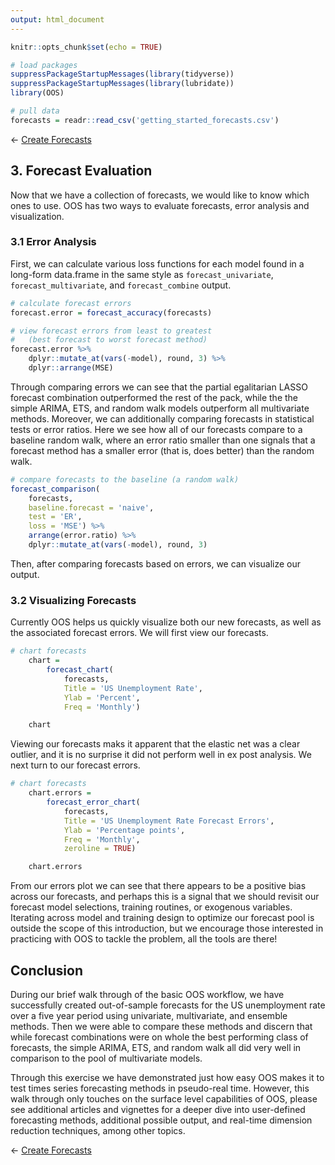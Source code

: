```yaml
---
output: html_document
---
```


```r
knitr::opts_chunk$set(echo = TRUE)
```

```r

# load packages
suppressPackageStartupMessages(library(tidyverse))
suppressPackageStartupMessages(library(lubridate))
library(OOS)

# pull data 
forecasts = readr::read_csv('getting_started_forecasts.csv')

```

&#8592; [Create Forecasts](./2_forecasting.html)


## 3. Forecast Evaluation

Now that we have a collection of forecasts, we would like to know which ones to use. OOS has two ways to evaluate forecasts, error analysis and visualization.

### 3.1 Error Analysis

First, we can calculate various loss functions for each model found in a long-form data.frame in the same style as `forecast_univariate`, `forecast_multivariate`, and `forecast_combine` output. 

```r
# calculate forecast errors
forecast.error = forecast_accuracy(forecasts)

# view forecast errors from least to greatest 
#   (best forecast to worst forecast method)
forecast.error %>% 
	dplyr::mutate_at(vars(-model), round, 3) %>%
	dplyr::arrange(MSE)
```


Through comparing errors we can see that the partial egalitarian LASSO forecast combination outperformed the rest of the pack, while the the simple ARIMA, ETS, and random walk models outperform all multivariate methods. Moreover, we can additionally comparing forecasts in statistical tests or error ratios. Here we see how all of our forecasts compare to a baseline random walk, where an error ratio smaller than one signals that a forecast method has a smaller error (that is, does better) than the random walk.  

```r
# compare forecasts to the baseline (a random walk)
forecast_comparison(
	forecasts,
	baseline.forecast = 'naive',  
	test = 'ER',
	loss = 'MSE') %>% 
	arrange(error.ratio) %>%
	dplyr::mutate_at(vars(-model), round, 3)
```

Then, after comparing forecasts based on errors, we can visualize our output.

### 3.2 Visualizing Forecasts

Currently OOS helps us quickly visualize both our new forecasts, as well as the associated forecast errors. We will first view our forecasts. 

```r
# chart forecasts
	chart = 
		forecast_chart(
			forecasts,              
			Title = 'US Unemployment Rate',
			Ylab = 'Percent',
			Freq = 'Monthly')

	chart
```
Viewing our forecasts maks it apparent that the elastic net was a clear outlier, and it is no surprise it did not perform well in ex post analysis. We next turn to our forecast errors.

```r
# chart forecasts
	chart.errors = 
		forecast_error_chart(
			forecasts,              
			Title = 'US Unemployment Rate Forecast Errors',
			Ylab = 'Percentage points',
			Freq = 'Monthly',
			zeroline = TRUE)

	chart.errors
```

From our errors plot we can see that there appears to be a positive bias across our forecasts, and perhaps this is a signal that we should revisit our forecast model selections, training routines, or exogenous variables. Iterating across model and training design to optimize our forecast pool is outside the scope of this introduction, but we encourage those interested in practicing with OOS to tackle the problem, all the tools are there! 


## Conclusion

During our brief walk through of the basic OOS workflow, we have successfully created out-of-sample forecasts for the US unemployment rate over a five year period using univariate, multivariate, and ensemble methods. Then we were able to compare these methods and discern that while forecast combinations were on whole the best performing class of forecasts, the simple ARIMA, ETS, and random walk all did very well in comparison to the pool of multivariate models. 

Through this exercise we have demonstrated just how easy OOS makes it to test times series forecasting methods in pseudo-real time. However, this walk through only touches on the surface level capabilities of OOS, please see additional articles and vignettes for a deeper dive into user-defined forecasting methods, additional possible output, and real-time dimension reduction techniques, among other topics.  

&#8592; [Create Forecasts](./2_forecasting.html)
